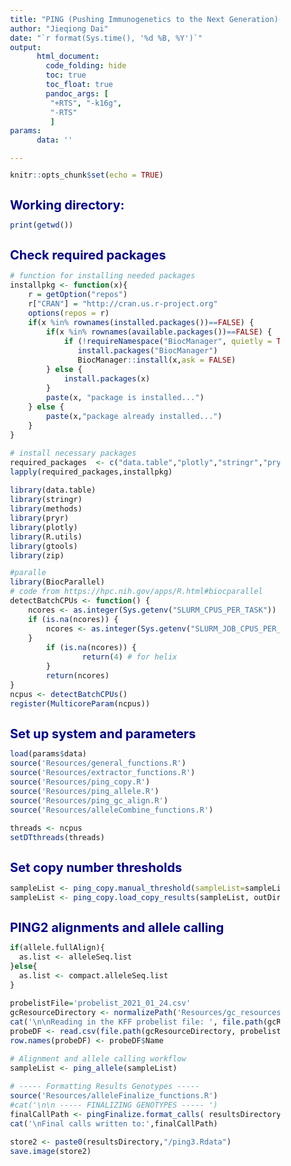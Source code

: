 ```yaml
---
title: "PING (Pushing Immunogenetics to the Next Generation)- set the copy number thresholds and run PING2 alignments and allele calling"
author: "Jieqiong Dai"
date: "`r format(Sys.time(), '%d %B, %Y')`"
output:
      html_document:
        code_folding: hide
        toc: true
        toc_float: true
        pandoc_args: [
         "+RTS", "-k16g",
         "-RTS"
         ]   
params:
      data: ''

---
```


<style type="text/css">

body{ /* Normal  */
      font-size: 12px;
  }
td {  /* Table  */
  font-size: 12px;
}
h1.title {
  font-size: 38px;
  color: DarkRed;
}
h1 { /* Header 1 */
  font-size: 20px;
  color: DarkBlue;
}
h2 { /* Header 2 */
  font-size: 18px;
  color: DarkBlue;
}
h3 { /* Header 3 */
  font-size: 16px;
  color: DarkBlue;
}
code.r{ /* Code block */
    font-size: 12px;
}
pre { /* Code block - determines code spacing between lines */
    font-size: 14px;
}
</style>


```r
knitr::opts_chunk$set(echo = TRUE)
```
# Working directory:
```r
print(getwd())
```
# Check required packages
```r
# function for installing needed packages
installpkg <- function(x){
    r = getOption("repos")
    r["CRAN"] = "http://cran.us.r-project.org"
    options(repos = r)
    if(x %in% rownames(installed.packages())==FALSE) {
        if(x %in% rownames(available.packages())==FALSE) {
            if (!requireNamespace("BiocManager", quietly = TRUE))
               install.packages("BiocManager")
               BiocManager::install(x,ask = FALSE)
        } else {
            install.packages(x)
        }
        paste(x, "package is installed...")
    } else {
        paste(x,"package already installed...")
    }
}

# install necessary packages
required_packages  <- c("data.table","plotly","stringr","pryr","gtools","R.utils","rmarkdown","methods","zip","BiocParallel")
lapply(required_packages,installpkg)

library(data.table)
library(stringr)
library(methods)
library(pryr)
library(plotly)
library(R.utils)
library(gtools)
library(zip)
```
```r
#paralle
library(BiocParallel)
# code from https://hpc.nih.gov/apps/R.html#biocparallel
detectBatchCPUs <- function() {
    ncores <- as.integer(Sys.getenv("SLURM_CPUS_PER_TASK"))
    if (is.na(ncores)) {
        ncores <- as.integer(Sys.getenv("SLURM_JOB_CPUS_PER_NODE"))
    }
        if (is.na(ncores)) {
                return(4) # for helix
        }
        return(ncores)
}
ncpus <- detectBatchCPUs()
register(MulticoreParam(ncpus))
```
# Set up system and parameters
```r
load(params$data)
source('Resources/general_functions.R')
source('Resources/extractor_functions.R') 
source('Resources/ping_copy.R') 
source('Resources/ping_allele.R') 
source('Resources/ping_gc_align.R') 
source('Resources/alleleCombine_functions.R') 

threads <- ncpus
setDTthreads(threads)
```

# Set copy number thresholds
```r
sampleList <- ping_copy.manual_threshold(sampleList=sampleList,resultsDirectory=outDir$path,use.threshFile = T) # this function sets copy thresholds
sampleList <- ping_copy.load_copy_results(sampleList, outDir$path)

```

# PING2 alignments and allele calling
```r
if(allele.fullAlign){
  as.list <- alleleSeq.list
}else{
  as.list <- compact.alleleSeq.list
}

probelistFile='probelist_2021_01_24.csv'
gcResourceDirectory <- normalizePath('Resources/gc_resources', mustWork = T)
cat('\n\nReading in the KFF probelist file: ', file.path(gcResourceDirectory, probelistFile))
probeDF <- read.csv(file.path(gcResourceDirectory, probelistFile), stringsAsFactors = F, check.names = F)
row.names(probeDF) <- probeDF$Name

# Alignment and allele calling workflow
sampleList <- ping_allele(sampleList)

# ----- Formatting Results Genotypes -----
source('Resources/alleleFinalize_functions.R')
#cat('\n\n ----- FINALIZING GENOTYPES ----- ')
finalCallPath <- pingFinalize.format_calls( resultsDirectory )
cat('\nFinal calls written to:',finalCallPath)

store2 <- paste0(resultsDirectory,"/ping3.Rdata")
save.image(store2)
```